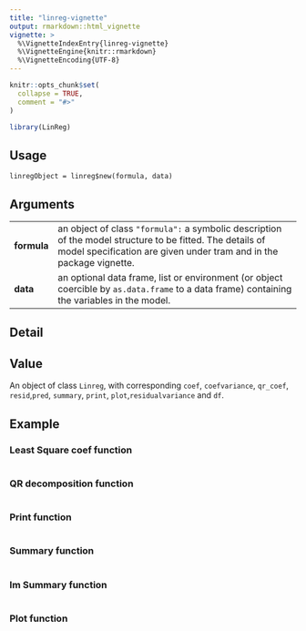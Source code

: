 ```yaml
---
title: "linreg-vignette"
output: rmarkdown::html_vignette
vignette: >
  %\VignetteIndexEntry{linreg-vignette}
  %\VignetteEngine{knitr::rmarkdown}
  %\VignetteEncoding{UTF-8}
---
```


```r
knitr::opts_chunk$set(
  collapse = TRUE,
  comment = "#>"
)
```

```r
library(LinReg)
```
## Usage
``` 
linregObject = linreg$new(formula, data)
```
## Arguments
-----------   ---------------------------------------------------------------------------------
__formula__   an object of class `"formula":` a symbolic description of the model structure to be                  fitted. The details of model specification are given under tram and in the package                 vignette.

__data__      an optional data frame, list or environment (or object coercible by `as.data.frame` to a data frame) containing the variables in the model. 
-----------
## Detail


## Value
An object of class `Linreg`, with corresponding `coef`, `coefvariance`, `qr_coef`, `resid`,`pred`, `summary`, `print`, `plot`,`residualvariance` and `df`.

## Example


### Least Square coef function
```r

```

### QR decomposition function
```r

```

### Print function
```r

```

### Summary function
```r

```

### lm Summary function
```r

```

### Plot function
```r

```
